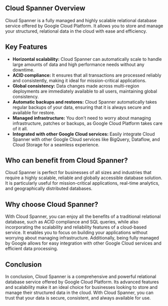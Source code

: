 

## Cloud Spanner Overview

Cloud Spanner is a fully managed and highly scalable relational database service offered by Google Cloud Platform. It allows you to store and manage your structured, relational data in the cloud with ease and efficiency.

## Key Features

- **Horizontal scalability:** Cloud Spanner can automatically scale to handle large amounts of data and high performance needs without any downtime.
- **ACID compliance:** It ensures that all transactions are processed reliably and consistently, making it ideal for mission-critical applications.
- **Global consistency:** Data changes made across multi-region deployments are immediately available to all users, maintaining global consistency.
- **Automatic backups and restores:** Cloud Spanner automatically takes regular backups of your data, ensuring that it is always secure and available for restore.
- **Managed infrastructure:** You don't need to worry about managing infrastructure, patches or backups, as Google Cloud Platform takes care of it all.
- **Integrated with other Google Cloud services:** Easily integrate Cloud Spanner with other Google Cloud services like BigQuery, Dataflow, and Cloud Storage for a seamless experience. 

## Who can benefit from Cloud Spanner?

Cloud Spanner is perfect for businesses of all sizes and industries that require a highly scalable, reliable and globally accessible database solution. It is particularly useful for mission-critical applications, real-time analytics, and geographically distributed databases. 

## Why choose Cloud Spanner?

With Cloud Spanner, you can enjoy all the benefits of a traditional relational database, such as ACID compliance and SQL queries, while also incorporating the scalability and reliability features of a cloud-based service. It enables you to focus on building your applications without worrying about managing infrastructure. Additionally, being fully managed by Google allows for easy integration with other Google Cloud services and efficient data processing. 

## Conclusion 

In conclusion, Cloud Spanner is a comprehensive and powerful relational database service offered by Google Cloud Platform. Its advanced features and scalability make it an ideal choice for businesses looking to store and manage their structured data in the cloud. With Cloud Spanner, you can trust that your data is secure, consistent, and always available for use. 